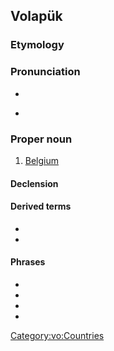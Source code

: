 {{also|belgan}}
==Volapük==

===Etymology===
{{suffix|Belg|-än|lang=vo}}

===Pronunciation===
* {{IPA|[bel.ˈɡɛn]|lang=vo}}

* {{hyphenation|Bel|gän|lang=vo}}

===Proper noun===
{{head|vo|proper noun}}

# [[Belgium]]

====Declension====
{{vo-decl-noun-np}}

====Derived terms====
* {{l|vo|Belgänan}}
* {{l|vo|Belgänik}}

====Phrases====
* {{l|vo|Fransänapük Belgäna||[[Begium French]], [[français de Belgique]]}}
* {{l|vo|Fransänapük Belgänik||[[Belgian French]], [[français belge]], [[Belgisch-Frans]]}}
* {{l|vo|Nedänapük Belgäna||[[Belgium Dutch]], [[néerlandais de Belgique]]}}
* {{l|vo|Nedänapük Belgänik||[[Belgian Dutch]], [[Belgisch-Nederlands]], [[néerlandais belge]]}}

[[Category:vo:Countries]]